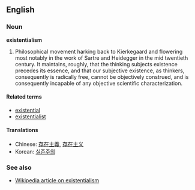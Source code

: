 ==English==
===Noun===
'''existentialism'''

#  Philosophical movement harking back to Kierkegaard and flowering most notably in the work of Sartre and Heidegger in the mid twentieth century. It maintains, roughly, that the thinking subjects existence precedes its essence, and that our subjective existence, as thinkers, consequently is radically free, cannot be objectively construed, and is consequently incapable of any objective scientific characterization.

====Related terms====
*[[existential]]
*[[existentialist]]

====Translations====
*Chinese: [[存在主義]], [[存在主义]]
*Korean: [[실존주의]]

===See also===
*[[w:Existentialism|Wikipedia article on existentialism]]